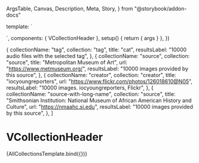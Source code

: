   ArgsTable,
  Canvas,
  Description,
  Meta,
  Story,
} from "@storybook/addon-docs"


<Meta title="Components/VCollectionHeader" component={VCollectionHeader} />

  template: `
<div class="wrapper w-full p-2 flex flex-col gap-2 bg-dark-charcoal-06">
    <VCollectionHeader v-for="collection in args.collections" :key="collection.collectionName" v-bind="collection" class="bg-white"/>
</div>`,
  components: { VCollectionHeader },
  setup() {
    return { args }
  },
})

  {
    collectionName: "tag",
    collection: "tag",
    title: "cat",
    resultsLabel: "10000 audio files with the selected tag",
  },
  {
    collectionName: "source",
    collection: "source",
    title: "Metropolitan Museum of Art",
    url: "https://www.metmuseum.org/",
    resultsLabel: "10000 images provided by this source",
  },
  {
    collectionName: "creator",
    collection: "creator",
    title: "iocyoungreporters",
    url: "https://www.flickr.com/photos/126018610@N05",
    resultsLabel: "10000 images. iocyoungreporters, Flickr",
  },
  {
    collectionName: "source-with-long-name",
    collection: "source",
    title:
      "Smithsonian Institution: National Museum of African American History and Culture",
    url: "https://nmaahc.si.edu",
    resultsLabel: "10000 images provided by this source",
  },
]

# VCollectionHeader

<Description of={VCollectionHeader} />

<ArgsTable of={VCollectionHeader} />

<Canvas>
  <Story name="All collections" args={{ collections }}>
    {AllCollectionsTemplate.bind({})}
  </Story>
</Canvas>
